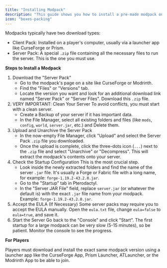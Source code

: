 ```yaml
---
title: "Installing Modpack"
description: "This guide shows you how to install a pre-made modpack on your Minecraft server."
icon: "boxes-packing"
---
```


Modpacks typically have two download types:

- Client Pack: Installed on a player's computer, usually via a launcher app like CurseForge or Prism.
- Server Pack: A special `.zip` file containing all the necessary files to run the server. This is the one you must use.

**Steps to Install a Modpack**

1. Download the "Server Pack"
   - Go to the modpack's page on a site like CurseForge or Modrinth.
   - Find the "Files" or "Versions" tab.
   - Locate the version you want and look for an additional download link named "Server Pack" or "Server Files". Download this `.zip` file.
2. VERY IMPORTANT: Clean Your Server To avoid conflicts, you must start with a clean server.
   - Create a Backup of your server if it has important data.
   - In the File Manager, select all existing folders and files (like `mods`, `config`, `world`, `server.jar`, etc.) and Delete them.
3. Upload and Unarchive the Server Pack
   - In the now-empty File Manager, click "Upload" and select the Server Pack `.zip` file you downloaded.
   - Once the upload is complete, click the three-dots icon (`...`) next to the `.zip` file and select "Unarchive" or "Decompress". This will extract the modpack's contents onto your server.
4. Check the Startup Configuration This is the most crucial step.
   - Look inside the newly extracted folders and find the name of the server `.jar` file. It's usually a Forge or Fabric file with a long name, for example: `forge-1.19.2-43.2.0.jar`.
   - Go to the "Startup" tab in Pterodactyl.
   - In the "Server JAR File" field, replace `server.jar` (or whatever the default is) with the exact `.jar` file name from your modpack. Example: `forge-1.19.2-43.2.0.jar`.
5. Accept the EULA (If Necessary) Some server packs may require you to accept the EULA manually. Open the `eula.txt` file, change `eula=false` to `eula=true`, and save it.
6. Start the Server Go back to the "Console" and click "Start". The first startup for a large modpack can be very slow (5-15 minutes), so be patient. Monitor the console to see the progress.

**For Players**

Players must download and install the exact same modpack version using a launcher app like the CurseForge App, Prism Launcher, ATLauncher, or the Modrinth App to be able to join.